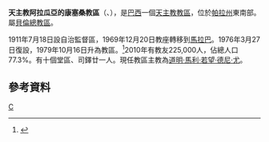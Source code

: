 {{Infobox Roman Catholic diocese
|name=阿拉瓜亞的康塞桑
|jurisdiction=教區
|latin = Dioecesis Sanctissimae Conceptionis de Araguaya
|image =
|caption = 
|location = [[巴西|巴西]]
|territory = [[帕拉州|帕拉州]]東南部
|population = 225,000
|rite = [[罗马礼|罗马礼]]
|patron = 
|province = 貝倫
|established = 1911年
|cathedral =  聖母無原罪主教座堂 
|co-cathedral =
|leadership = 主教
|website =
|patriarch= 
|metropolitan = 
|ordinary = 道明·馬利·若望·德尼·尤
|coadjutor archbishop =
|coadjutor bishop =
|auxiliary =
|emeritus =
}}
'''天主教阿拉瓜亞的康塞桑教區'''（{{lang-la|Dioecesis Sanctissimae Conceptionis de Araguaya}}、{{lang-pt|Diocese de Santíssima Conceição do Araguaia}}），是[[巴西|巴西]]一個[[天主教|天主教]][[教區|教區]]，位於[[帕拉州|帕拉州]]東南部。屬[[天主教貝倫總教區|貝倫總教區]]。

1911年7月18日設自治監督區，1969年12月20日教座轉移到[[天主教馬拉巴教區|馬拉巴]]。1976年3月27日復設，1979年10月16日升為教區。<ref>{{Cite web |url=http://www.vatican.va/holy_father/john_paul_ii/apost_constitutions/documents/hf_jp-ii_apc_19791016_santaremensis-et-aliae_lt.html |title=升為教區的宗座憲令 |access-date=2013-11-13 |archive-date=2014-05-16 |archive-url=https://web.archive.org/web/20140516233458/http://www.vatican.va/holy_father/john_paul_ii/apost_constitutions/documents/hf_jp-ii_apc_19791016_santaremensis-et-aliae_lt.html |dead-url=no }}</ref>2010年有教友225,000人，佔總人口77.3%。有十個堂區、司鐸廿一人。現任教區主教為[[道明·馬利·若望·德尼·尤|道明·馬利·若望·德尼·尤]]。

==參考資料==
{{reflist}}
[[Category:巴西天主教教區|C]]